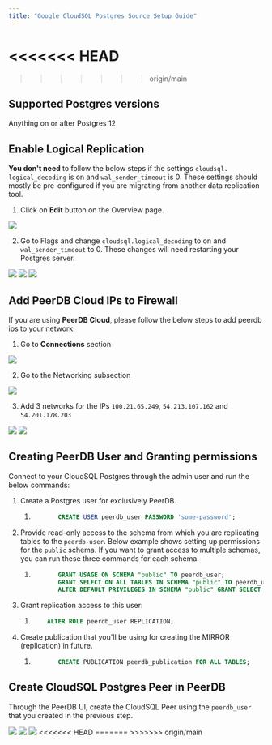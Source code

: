 ```yaml
---
title: "Google CloudSQL Postgres Source Setup Guide"
---
```


<<<<<<< HEAD
=======

>>>>>>> origin/main
## Supported Postgres versions

Anything on or after Postgres 12

## Enable Logical Replication

**You don't need** to follow the below steps if the settings `cloudsql. logical_decoding` is on and `wal_sender_timeout` is 0. These settings should mostly be pre-configured if you are migrating from another data replication tool.

1. Click on **Edit** button on the Overview page.

<Frame caption="Edit Button in CloudSQL Postgres">
    <img src="/images/setup/cloudsql_postgres/edit.png" />
</Frame>
    
2. Go to Flags and change `cloudsql.logical_decoding` to on and `wal_sender_timeout` to 0. These changes will need restarting your Postgres server.
    

<Frame caption="Change cloudsql.logical_decoding to on">
    <img src="/images/setup/cloudsql_postgres/cloudsql_logical_decoding1.png" />
</Frame>

<Frame caption="Changed cloudsql.logical_decoding and wal_sender_timeout">
    <img src="/images/setup/cloudsql_postgres/cloudsql_logical_decoding2.png" />
</Frame>

<Frame caption="Restart Server">
    <img src="/images/setup/cloudsql_postgres/cloudsql_logical_decoding3.png" />
</Frame>


## Add PeerDB Cloud IPs to Firewall

If you are using **PeerDB Cloud**, please follow the below steps to add peerdb ips to your network.

1. Go to **Connections** section
    
<Frame caption="CloudSQL Connection Connection Section">
    <img src="/images/setup/cloudsql_postgres/connections.png" />
</Frame>

2. Go to the Networking subsection

<Frame caption="Networking Sub Section in the Conenction Section">
    <img src="/images/setup/cloudsql_postgres/coconnections_networking.png" />
</Frame>

3. Add 3 networks for the IPs `100.21.65.249`, `54.213.107.162` and `54.201.178.203`

<Frame caption="Add PeerDB Networks">
    <img src="/images/setup/cloudsql_postgres/firewall1.png" />
</Frame>

<Frame caption="PeerDB Networks Added">
    <img src="/images/setup/cloudsql_postgres/firewall2.png" />
</Frame>

## Creating PeerDB User and Granting permissions

Connect to your CloudSQL Postgres through the admin user and run the below commands:

1. Create a Postgres user for exclusively PeerDB.
    
    1. ```sql
              CREATE USER peerdb_user PASSWORD 'some-password';
        ```
        
2. Provide read-only access to the schema from which you are replicating tables to the `peerdb-user`. Below example shows setting up permissions for the `public` schema. If you want to grant access to multiple schemas, you can run these three commands for each schema.
    
    1. ```sql
              GRANT USAGE ON SCHEMA "public" TO peerdb_user;
              GRANT SELECT ON ALL TABLES IN SCHEMA "public" TO peerdb_user;
              ALTER DEFAULT PRIVILEGES IN SCHEMA "public" GRANT SELECT ON TABLES TO peerdb_user;
        ```
        
3. Grant replication access to this user:
    
    1. ```sql
           ALTER ROLE peerdb_user REPLICATION;
        ```
        
4. Create publication that you'll be using for creating the MIRROR (replication) in future.
    
    1. ```sql
              CREATE PUBLICATION peerdb_publication FOR ALL TABLES;
        ```
        

## Create CloudSQL Postgres Peer in PeerDB

Through the PeerDB UI, create the CloudSQL Peer using the `peerdb_user` that you created in the previous step.

<Frame caption="Choose PostgreSQL Peer">
    <img src="/images/setup/cloudsql_postgres/create_peer1.png" />
</Frame>

<Frame caption="Peer Creation and Validation">
    <img src="/images/setup/cloudsql_postgres/create_peer2.png" />
</Frame>

<Frame caption="Created Peer">
    <img src="/images/setup/cloudsql_postgres/create_peer3.png" />
<<<<<<< HEAD
</Frame>
=======
</Frame>

<SSHTunnel />
>>>>>>> origin/main
